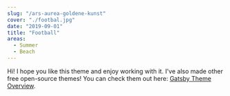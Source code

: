 ```yaml
---
slug: "/ars-aurea-goldene-kunst"
cover: "./footbal.jpg"
date: "2019-09-01"
title: "Football"
areas:
  - Summer
  - Beach
---
```


Hi! I hope you like this theme and enjoy working with it. I've also made other free open-source themes! You can check them out here: [Gatsby Theme Overview](https://themes.lekoarts.de).
